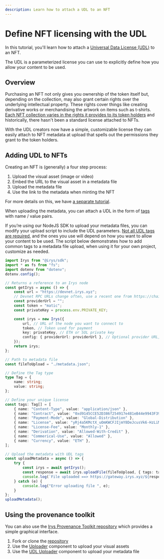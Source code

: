 ```yaml
---
description: Learn how to attach a UDL to an NFT
---
```


# Define NFT licensing with the UDL

In this tutorial, you'll learn how to attach a [Universal Data License (UDL)](https://mirror.xyz/0x64eA438bd2784F2C52a9095Ec0F6158f847182d9/AjNBmiD4A4Sw-ouV9YtCO6RCq0uXXcGwVJMB5cdfbhE) to an NFT.

The UDL is a parameterized license you can use to explicitly define how you allow your content to be used.

## Overview

Purchasing an NFT not only gives you ownership of the token itself but, depending on the collection, may also grant certain rights over the underlying intellectual property. These rights cover things like creating derivative works or merchandising the artwork on items such as t-shirts. [Each NFT collection varies in the rights it provides to its token holders](https://www.forbes.com/sites/digital-assets/article/what-rights-come-with-your-nft/?sh=416b44b06fe7) and historically, there hasn't been a standard license attached to NFTs.

With the UDL creators now have a simple, customizable license they can easily attach to NFT metadata at upload that spells out the permissions they grant to the token holders.

## Adding UDL to NFTs

Creating an NFT is (generally) a four step process:

1. Upload the visual asset (image or video)
2. Embed the URL to the visual asset in a metadata file
3. Upload the metadata file
4. Use the link to the metadata when minting the NFT

For more details on this, we have [a separate tutorial](/hands-on/tutorials/uploading-nfts).

When uploading the metadata, you can attach a UDL in the form of [tags](/developer-docs/tags) with name / value pairs.

If you’re using our NodeJS SDK to upload your metadata files, you can modify your upload script to include the UDL parameters. [Not all UDL tags are required](https://arwiki.wiki/#/en/Universal-Data-License-How-to-use-it), and the ones you use will depend on how you want to allow your content to be used. The script below demonstrates how to add common tags to a metadata file upload, when using it for your own project, customize as needed.

```ts
import Irys from "@irys/sdk";
import * as fs from "fs";
import dotenv from "dotenv";
dotenv.config();

// Returns a reference to an Irys node
const getIrys = async () => {
	const url = "https://devnet.irys.xyz";
	// Devnet RPC URLs change often, use a recent one from https://chainlist.org/
	const providerUrl = "";
	const token = "matic";
	const privateKey = process.env.PRIVATE_KEY;

	const irys = new Irys({
		url, // URL of the node you want to connect to
		token, // Token used for payment
		key: privateKey, // ETH or SOL private key
		config: { providerUrl: providerUrl }, // Optional provider URL, only required when using Devnet
	});
	return irys;
};

// Path to metadata file
const fileToUpload = "./metadata.json";

// Define the Tag type
type Tag = {
	name: string;
	value: string;
};

// Define your unique license
const tags: Tag[] = [
	{ name: "Content-Type", value: "application/json" },
	{ name: "Contract", value: "0xd9145CCE52D386f254917e481eB44e9943F39138" },
	{ name: "Payment-Mode", value: "Global-Distribution" },
	{ name: "License", value: "yRj4a5KMctX_uOmKWCFJIjmY8DeJcusVk6-HzLiM_t8" },
	{ name: "License-Fee", value: "Monthly-1" },
	{ name: "Derivation", value: "Allowed-With-Credit" },
	{ name: "Commerical-Use", value: "Allowed" },
	{ name: "Currency", value: "ETH" },
];

// Upload the metadata with UDL tags
const uploadMetadata = async () => {
	try {
		const irys = await getIrys();
		const response = await irys.uploadFile(fileToUpload, { tags: tags });
		console.log(`File uploaded ==> https://gateway.irys.xyz/${response.id}`);
	} catch (e) {
		console.log("Error uploading file ", e);
	}
};
uploadMetadata();
```

## Using the provenance toolkit

You can also use the [Irys Provenance Toolkit repository](/developer-docs/provenance-toolkit) which provides a simple graphical interface.

1. Fork or clone the [repository](https://github.com/Irys-xyz/provenance-toolkit)
2. Use the [Uploader](/developer-docs/provenance-toolkit/uploader) component to upload your visual assets
3. Use the [UDL Uploader](/developer-docs/provenance-toolkit/udl-uploader) component to upload your metadata file
